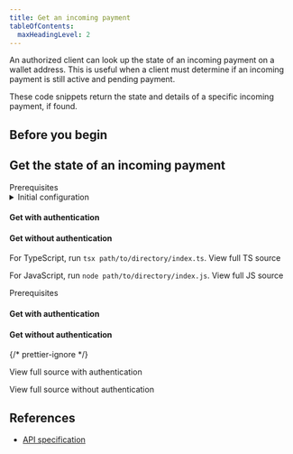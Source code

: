 ```yaml
---
title: Get an incoming payment
tableOfContents:
  maxHeadingLevel: 2
---
```



An authorized client can look up the state of an incoming payment on a wallet address. This is useful when a client must determine if an incoming payment is still active and pending payment.

These code snippets return the state and details of a specific incoming payment, if found.

## Before you begin

<Begin />

## Get the state of an incoming payment

<Tabs>
<TabItem label='TypeScript/JavaScript' icon='seti:javascript'>
<LinkButton href="https://github.com/interledger/open-payments-snippets/blob/main/README.md#prerequisites" target="_blank" icon="external" iconPlacement="start">Prerequisites</LinkButton>

<details>
  <summary>Initial configuration</summary>
  <Ts />
</details>

<TsImport />

#### Get with authentication

<ChunkedSnippet
  source='https://raw.githubusercontent.com/interledger/open-payments-snippets/main/incoming-payment/incoming-payment-get.ts'
  chunk='3'
/>

#### Get without authentication

<ChunkedSnippet
  source='https://raw.githubusercontent.com/interledger/open-payments-snippets/refs/heads/main/incoming-payment/incoming-payment-get-public.ts'
  chunk='3'
/>

<ChunkedSnippet
  source='https://raw.githubusercontent.com/interledger/open-payments-snippets/main/incoming-payment/incoming-payment-get.ts'
  chunk='4'
/>

For TypeScript, run `tsx path/to/directory/index.ts`. <LinkOut href='https://github.com/interledger/open-payments-snippets/blob/main/incoming-payment/incoming-payment-get.ts'>View full TS source</LinkOut>

For JavaScript, run `node path/to/directory/index.js`. <LinkOut href='https://github.com/interledger/open-payments-snippets/blob/main/incoming-payment/incoming-payment-get.js'>View full JS source</LinkOut>

</TabItem>
<TabItem label="PHP" icon='seti:php'>
<LinkButton href="https://github.com/interledger/open-payments-php-snippets/blob/main/README.md#prerequisites" target="_blank" icon="external" iconPlacement="start">Prerequisites</LinkButton>

<PhpImport />

#### Get with authentication

<ChunkedSnippet
  source='https://raw.githubusercontent.com/interledger/open-payments-php-snippets/refs/heads/main/src/Command/IncomingPayment/IncomingPaymentGet.php'
  chunk='3'
/>

#### Get without authentication

<ChunkedSnippet
  source='https://raw.githubusercontent.com/interledger/open-payments-php-snippets/refs/heads/main/src/Command/IncomingPayment/PublicIncomingPaymentGet.php'
  chunk='3'
/>

<ChunkedSnippet
  source='https://raw.githubusercontent.com/interledger/open-payments-php-snippets/refs/heads/main/src/Command/IncomingPayment/IncomingPaymentGet.php'
  chunk='4'
/>
{/* prettier-ignore */}
<p><LinkOut href='https://github.com/interledger/open-payments-php-snippets/blob/main/src/Command/IncomingPayment/IncomingPaymentGet.php'>View full source with authentication</LinkOut></p>
<p><LinkOut href='https://github.com/interledger/open-payments-php-snippets/blob/main/src/Command/IncomingPayment/PublicIncomingPaymentGet.php'>View full source without authentication</LinkOut></p>
</TabItem>
</Tabs>

## References

- [API specification](/apis/resource-server/operations/get-incoming-payment)
